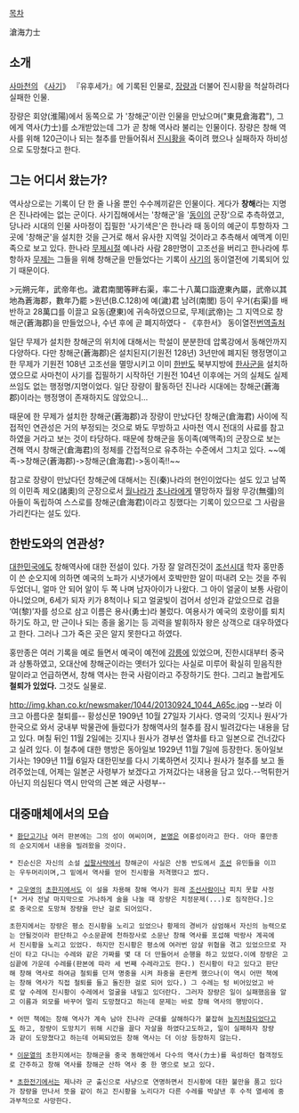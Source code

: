 [[목차]]

滄海力士

== 소개 ==
[[사마천]]의 《[[사기]]》 『유후세가』에 기록된 인물로, [[장량]]과 더불어 진시황을 척살하려다 실패한 인물.

장량은 회양(淮陽)에서 동쪽으로 가 '창해군'이란 인물을 만났으며("東見倉海君"), 그에게 역사(力士)를 소개받았는데 그가 곧 창해 역사라 불리는 인물이다. 장량은 창해 역사를 위해 120근이나 되는 철추를 만들어줘서 [[진시황]]을 죽이려 했으나 실패하자 하비성으로 도망쳤다고 한다.

== 그는 어디서 왔는가? ==
역사상으로는 기록이 단 한 줄 나올 뿐인 수수께끼같은 인물이다. 게다가 '''창해'''라는 지명은 진나라에는 없는 군이다. 사기집해에서는 '창해군'을 '[[동이]]의 군장'으로 추측하였고, 당나라 시대의 인물 사마정이 집필한 '사기색은'은 한나라 때 동이의 예군이 투항하자 그곳에 '창해군'을 설치한 것을 근거로 해서 유사한 지역일 것이라고 추측해서 예맥계 이민족으로 보고 있다. 한나라 [[무제]]시절 예나라 사람 28만명이 고조선을 버리고 한나라에 투항하자 [[무제]]는 그들을 위해 창해군을 만들었다는 기록이 [[사기]]의 동이열전에 기록되어 있기 때문이다.

>元朔元年，武帝年也。濊君南閭等畔右渠，率二十八萬口詣遼東內屬，武帝以其地為蒼海郡，數年乃罷
>원년(B.C.128)에 예(濊)君 남려(南閭) 등이 우거(右渠)를 배반하고 28萬口를 이끌고 요동(遼東)에 귀속하였으므로, 무제(武帝)는 그 지역으로 창해군(蒼海郡)을 만들었으나, 수년 후에 곧 폐지하였다 - 《후한서》 동이열전[http://snakeoil.egloos.com/802801 번역출처]

일단 무제가 설치한 창해군의 위치에 대해서는 학설이 분분한데 압록강에서 동해안까지 다양하다. 다만 창해군(蒼海郡)은 설치된지(기원전 128년) 3년만에 폐지된 행정명이고 한 무제가 기원전 108년 고조선을 멸망시키고 이미 [[한반도]] 북부지방에 [[한사군]]을 설치하였으므로 사마천이 사기를 집필하기 시작하던 기원전 104년 이후에는 거의 실체도 실제 쓰임도 없는 행정명/지명이었다. 일단 장량이 활동하던 진나라 시대에는 창해군(蒼海郡)이라는 행정명이 존재하지도 않았으니...

때문에 한 무제가 설치한 창해군(蒼海郡)과 장량이 만났다던 창해군(倉海君) 사이에 직접적인 연관성은 거의 부정되는 것으로 봐도 무방하고 사마천 역시 전대의 사료를 참고하였을 거라고 보는 것이 타당하다. 때문에 창해군을 동이족(예맥족)의 군장으로 보는 견해 역시 창해군(倉海君)의 정체를 간접적으로 유추하는 수준에서 그치고 있다. ~~예족->창해군(蒼海郡)->창해군(倉海君)->동이족!!~~

참고로 장량이 만났다던 창해군에 대해서는 진(秦)나라의 현인이었다는 설도 있고 남쪽의 이민족 제오(諸奧)의 군장으로서 [[월]]나라가 [[초]]나라에게 멸망하자 월왕 무강(無彊)의 아들이 독립하여 스스로를 창해군(倉海君)이라고 칭했다는 기록이 있으므로 그 사람을 가리킨다는 설도 있다.

== 한반도와의 연관성? ==
[[대한민국]]에도 창해역사에 대한 전설이 있다. 가장 잘 알려진것이 [[조선]]시대 학자 홍만종이 쓴 순오지에 의하면 예국의 노파가 시냇가에서 호박만한 알이 떠내려 오는 것을 주워 두었더니, 얼마 안 되어 알이 두 쪽 나며 남자아이가 나왔다. 그 아이 얼굴이 보통 사람이 아니었으며, 6세가 되자 키가 8척이나 되고 얼굴빛이 검어서 성인과 같았으므로 검을 ‘여(黎)’자를 성으로 삼고 이름은 용사(勇士)라 불렀다. 여용사가 예국의 호랑이를 퇴치하기도 하고, 만 근이나 되는 종을 옮기는 등 괴력을 발휘하자 왕은 상객으로 대우하였다고 한다. 그러나 그가 죽은 곳은 알지 못한다고 하였다.

홍만종은 여러 기록을 예로 들면서 예국이 예전에 [[강릉]]에 있었으며, 진한시대부터 중국과 상통하였고, 오대산에 창해군이라는 옛터가 있다는 사실로 미루어 확실히 믿음직한 말이라고 언급하면서, 창해 역사는 한국 사람이라고 주장하기도 한다.
그리고 놀랍게도 '''철퇴가 있었다.''' 그것도 실물로.

http://img.khan.co.kr/newsmaker/1044/20130924_1044_A65c.jpg
--보라 이 크고 아름다운 철퇴를--
황성신문 1909년 10월 27일자 기사다. 영국의 ‘깃지나 원사’가 한국으로 와서 궁내부 박물관에 들렀다가 창해역사의 철추를 잠시 빌려갔다는 내용을 담고 있다. 며칠 뒤인 11월 2일에는 깃지나 원사가 경부선 열차를 타고 일본으로 건너갔다고 실려 있다. 이 철추에 대한 행방은 동아일보 1929년 11월 7일에 등장한다. 동아일보 기사는 1909년 11월 6일자 대한민보를 다시 기록하면서 깃지나 원사가 철추를 보고 돌려주었는데, 어제는 일본군 사령부가 보겠다고 가져갔다는 내용을 담고 있다.--먹튀한거 아닌지 의심된다 역시 만악의 근본 왜군 사령부--
== 대중매체에서의 모습 ==
 * [[환단고기]]나 여러 판본에는 그의 성이 여씨이며, [[본명]]은 여홍성이라고 한다. 아마 홍만종의 순오지에서 내용을 빌려왔을 것이다.

 * 진순신은 자신의 소설 [[십팔사략]]에서 창해군이 사실은 산동 반도에서 [[조선]] 유민들을 이끄는 우두머리이며,그 밑에서 역사를 얻어 진시황을 저격했다고 썼다.

 * [[고우영]]의 [[초한지]]에서도 이 설을 차용해 창해 역사가 원래 [[조선]]사람이나 피치 못할 사정[* 거사 전날 마지막으로 거나하게 술을 나눌 때 장량은 치정문제(...)로 짐작한다.]으로 중국으로 도망쳐 장량을 만난 걸로 되어있다.

 초한지에서는 장량은 평소 진시황을 노리고 있었으나 황제의 경비가 삼엄해서 자신의 능력으로는 안될것이라 판단하고 수소문끝에 천하장사로 소문난 창해 역사를 포섭해 박랑사 계곡에서 진시황을 노리고 있었다. 하지만 진시황은 평소에 여러번 암살 위협을 겪고 있었으므로 자신이 타고 다니는 수레와 같은 가짜를 몇 대 더 만들어서 순행을 하고 있었다.이에 장량은 고심끝에 가운데 수레를(판본에 따라 세 번째 수레라고도 한다.) 진시황이 타고 있다고 판단해 창해 역사로 하여금 철퇴를 던져 명중을 시켜 좌중을 혼란케 했으나(이 역시 어떤 책에는 창해 역사가 직접 철퇴를 들고 돌진한 걸로 되어 있다.) 그 수레는 텅 비어있었고 바로 앞 수레에 진시황이 수레에서 얼굴을 내밀고 있더란다. 그러자 장량은 일이 실패했음을 알고 이름과 외모를 바꾸어 멀리 도망쳤다고 하는데 문제는 바로 창해 역사의 행방이다.

 * 어떤 책에는 창해 역사가 계속 남아 진나라 군대를 살해하다가 붙잡혀 [[능지처참]]되었다고도 하고, 장량이 도망치기 위해 시간을 끌다 자살을 하였다고도하고, 일이 실패하자 장량과 같이 도망쳤다고 하는데 어찌되었든 창해 역사는 더 이상 등장하지 않는다.

 * [[이문열]]의 초한지에서는 창해군을 중국 동해안에서 다수의 역사(力士)를 육성하던 협객정도로 간주하고 창해 역사를 창해군 산하 역사 중 한 명으로 보고 있다.

 * [[초한전기]]에서는 제나라 군 출신으로 사냥으로 연명하면서 진시황에 대한 불만을 품고 있다가 장량을 만나서 뜻을 같이 하고 진시황을 노리다가 다른 수레를 박살낸 후 수적 열세에 중과부적으로 사망한다.
